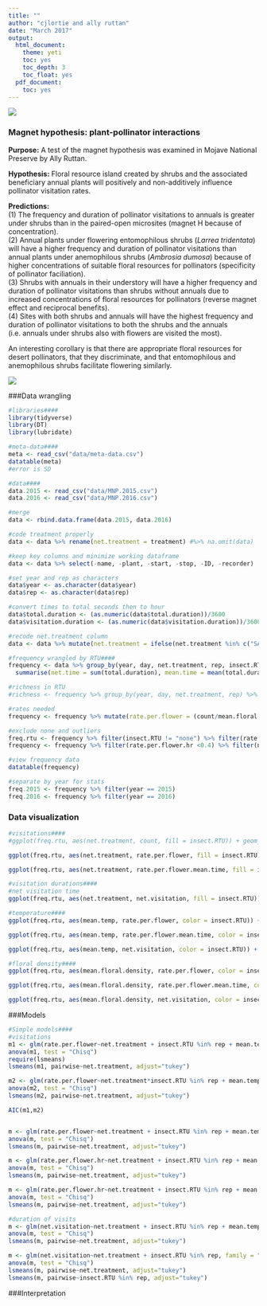 ```yaml
---
title: ""
author: "cjlortie and ally ruttan"
date: "March 2017"
output:
  html_document:
    theme: yeti
    toc: yes
    toc_depth: 3
    toc_float: yes
  pdf_document:
    toc: yes
---
```


![](./MNP.jpg)

### Magnet hypothesis: plant-pollinator interactions
**Purpose:** A test of the magnet hypothesis was examined in Mojave National Preserve by Ally Ruttan.    

**Hypothesis:** Floral resource island created by shrubs and the associated beneficiary annual plants will positively and non-additively influence pollinator visitation rates. 

**Predictions:**  
(1) The frequency and duration of pollinator visitations to annuals is greater under shrubs than in the paired-open microsites (magnet H because of concentration).  
(2) Annual plants under flowering entomophilous shrubs (*Larrea tridentata*) will have a higher frequency and duration of pollinator visitations than annual plants under anemophilous shrubs (*Ambrosia dumosa*) because of higher concentrations of suitable floral resources for pollinators (specificity of pollinator faciliation).  
(3) Shrubs with annuals in their understory will have a higher frequency and duration of pollinator visitations than shrubs without annuals due to increased concentrations of floral resources for pollinators (reverse magnet effect and reciprocal benefits).  
(4) Sites with both shrubs and annuals will have the highest frequency and duration of pollinator visitations to both the shrubs and the annuals (i.e. annuals under shrubs also with flowers are visited the most).

An interesting corollary is that there are appropriate floral resources for desert pollinators, that they discriminate, and that entomophilous and anemophilous shrubs facilitate flowering similarly.

![](./map.jpg)

###Data wrangling
```r
#libraries####
library(tidyverse)
library(DT)
library(lubridate)

#meta-data####
meta <- read_csv("data/meta-data.csv")
datatable(meta)
#error is SD

#data####
data.2015 <- read_csv("data/MNP.2015.csv")
data.2016 <- read_csv("data/MNP.2016.csv")

#merge
data <- rbind.data.frame(data.2015, data.2016)

#code treatment properly
data <- data %>% rename(net.treatment = treatment) #%>% na.omit(data) 

#keep key columns and minimize working dataframe
data <- data %>% select(-name, -plant, -start, -stop, -ID, -recorder)

#set year and rep as characters
data$year <- as.character(data$year)
data$rep <- as.character(data$rep)

#convert times to total seconds then to hour
data$total.duration <- (as.numeric(data$total.duration))/3600
data$visitation.duration <- (as.numeric(data$visitation.duration))/3600

#recode net.treatment column
data <- data %>% mutate(net.treatment = ifelse(net.treatment %in% c("SA"), "Larrea flowers with annuals", ifelse(net.treatment %in% c("SX"), "Larrea flowers without annuals", ifelse(net.treatment %in% c("SAA"), "Annual flowers under Larrea",ifelse(net.treatment %in% c("OA"), "Annual flowers in open",ifelse(net.treatment %in% c("AMB"), "Annual flowers under Ambrosia","NA"))))))

#frequency wrangled by RTU####
frequency <- data %>% group_by(year, day, net.treatment, rep, insect.RTU) %>% 
  summarise(net.time = sum(total.duration), mean.time = mean(total.duration), mean.temp = mean(temperature), net.visitation = sum(visitation.duration), mean.visitation.duration = mean(visitation.duration), net.floral.density = sum(floral.density), mean.floral.density = mean(floral.density), insect.richness = n_distinct(insect.RTU), count = n())

#richness in RTU
#richness <- frequency %>% group_by(year, day, net.treatment, rep) %>% summarise( insect.richness = mean(insect.richness)) #did not work correctly. need to wrangle data differently

#rates needed
frequency <- frequency %>% mutate(rate.per.flower = (count/mean.floral.density)) %>% mutate(rate.per.flower.hr = rate.per.flower/net.time) %>% mutate(rate.per.flower.mean.time = rate.per.flower/mean.time)

#exclude none and outliers
freq.rtu <- frequency %>% filter(insect.RTU != "none") %>% filter(rate.per.flower.hr <0.4) %>% filter(net.visitation <2) %>% filter(rate.per.flower.mean.time < 2)
frequency <- frequency %>% filter(rate.per.flower.hr <0.4) %>% filter(net.visitation <2)

#view frequency data
datatable(frequency)

#separate by year for stats
freq.2015 <- frequency %>% filter(year == 2015)
freq.2016 <- frequency %>% filter(year == 2016)
```

### Data visualization
```r
#visitations####
#ggplot(freq.rtu, aes(net.treatment, count, fill = insect.RTU)) + geom_boxplot() + ylab("count") + scale_fill_brewer(palette = "Blues") + facet_wrap(~year) + coord_flip()

ggplot(freq.rtu, aes(net.treatment, rate.per.flower, fill = insect.RTU)) + geom_boxplot() + ylab("rate per flower") + scale_fill_brewer(palette = "Blues") + facet_wrap(~year) + coord_flip()

ggplot(freq.rtu, aes(net.treatment, rate.per.flower.mean.time, fill = insect.RTU)) + geom_boxplot() + ylab("rate per flower per mean hour recorded time") + scale_fill_brewer(palette = "Blues") + facet_wrap(~year) + coord_flip()

#visitation durations####
#net visitation time
ggplot(freq.rtu, aes(net.treatment, net.visitation, fill = insect.RTU)) + geom_boxplot() + ylab("net duration of visits") + scale_fill_brewer(palette = "Blues") + facet_wrap(~year) + coord_flip()

#temperature####
ggplot(freq.rtu, aes(mean.temp, rate.per.flower, color = insect.RTU)) + geom_point() + ylab("rate per flower") + geom_smooth(method = "lm") + facet_wrap(~year)

ggplot(freq.rtu, aes(mean.temp, rate.per.flower.mean.time, color = insect.RTU)) + geom_point() + ylab("rate per flower per mean hour recorded time") + geom_smooth(method = "lm") + facet_wrap(~year)

ggplot(freq.rtu, aes(mean.temp, net.visitation, color = insect.RTU)) + geom_point() + ylab("net duration of visits") + geom_smooth(method = "lm") + facet_wrap(~year)

#floral density####
ggplot(freq.rtu, aes(mean.floral.density, rate.per.flower, color = insect.RTU)) + geom_point() + ylab("rate per flower") + geom_smooth(method = "lm") + facet_wrap(~year)

ggplot(freq.rtu, aes(mean.floral.density, rate.per.flower.mean.time, color = insect.RTU)) + geom_point() + ylab("rate per flower per mean hour recorded time") + geom_smooth(method = "lm") + facet_wrap(~year)

ggplot(freq.rtu, aes(mean.floral.density, net.visitation, color = insect.RTU)) + geom_point() + ylab("net duration of visits") + geom_smooth(method = "lm") + facet_wrap(~year)


```

###Models
```r
#Simple models####
#visitations
m1 <- glm(rate.per.flower~net.treatment + insect.RTU %in% rep + mean.temp, family = "poisson", data = freq.2015)
anova(m1, test = "Chisq")
require(lsmeans)
lsmeans(m1, pairwise~net.treatment, adjust="tukey")

m2 <- glm(rate.per.flower~net.treatment*insect.RTU %in% rep + mean.temp, family = "poisson", data = freq.2015)
anova(m2, test = "Chisq")
lsmeans(m2, pairwise~net.treatment, adjust="tukey")

AIC(m1,m2)


m <- glm(rate.per.flower~net.treatment + insect.RTU %in% rep + mean.temp, family = "poisson", data = freq.2016)
anova(m, test = "Chisq")
lsmeans(m, pairwise~net.treatment, adjust="tukey")

m <- glm(rate.per.flower.hr~net.treatment + insect.RTU %in% rep + mean.temp, family = "poisson", data = freq.2015)
anova(m, test = "Chisq")
lsmeans(m, pairwise~net.treatment, adjust="tukey")

m <- glm(rate.per.flower.hr~net.treatment + insect.RTU %in% rep + mean.temp, family = "poisson", data = freq.2016)
anova(m, test = "Chisq")
lsmeans(m, pairwise~net.treatment, adjust="tukey")

#duration of visits
m <- glm(net.visitation~net.treatment + insect.RTU %in% rep + mean.temp, family = "poisson", data = freq.2015)
anova(m, test = "Chisq")
lsmeans(m, pairwise~net.treatment, adjust="tukey")

m <- glm(net.visitation~net.treatment + insect.RTU %in% rep, family = "poisson", data = freq.2016)
anova(m, test = "Chisq")
lsmeans(m, pairwise~net.treatment, adjust="tukey")
lsmeans(m, pairwise~insect.RTU %in% rep, adjust="tukey")

```

###Interpretation
